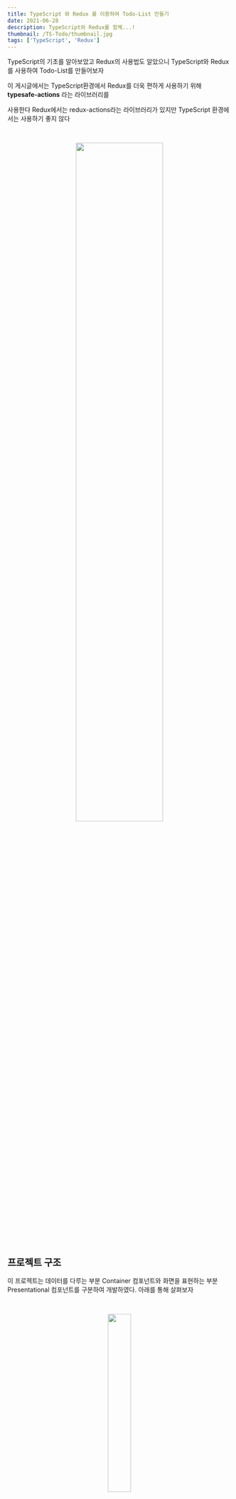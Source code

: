 ```yaml
---
title: TypeScript 와 Redux 를 이용하여 Todo-List 만들기
date: 2021-06-28
description: TypeScript와 Redux를 함께...!
thumbnail: /TS-Todo/thumbnail.jpg
tags: ['TypeScript', 'Redux']
---
```


TypeScript의 기초를 알아보았고 Redux의 사용법도 알았으니 TypeScript와 Redux를 사용하여 Todo-List를 만들어보자

이 게시글에서는 TypeScript환경에서 Redux를 더욱 편하게 사용하기 위해 **typesafe-actions** 라는 라이브러리를

사용한다 Redux에서는 redux-actions라는 라이브러리가 있지만 TypeScript 환경에서는 사용하기 좋지 않다

<br />

<p align="center">
  <img src="/TS-Todo/example.gif" width="62.5%" />
</p>

<br />

## 프로젝트 구조

이 프로젝트는 데이터를 다루는 부분 Container 컴포넌트와 화면을 표현하는 부분 Presentational 컴포넌트를 구분하여 개발하였다. 아래를 통해 살펴보자

<br />

<p align="center">
  <img src="/TS-Todo/structure.jpg" width="32%" />
</p>

<br />

components 폴더에는 Presentational 컴포넌트들이 , containers 폴더에는 container 컴포넌트, 그리고 modules 폴더에는 리덕스 모듈을 넣는 구조로 진행헀다.

<br />

## 라이브러리 설치

redux 를 설치하면 TypeScript가 자체적으로 지원되지만 react-redux의 경우에는 지원이 되지 않기때문에 패키지명 앞에

**@types** 를 붙여서 패키지를 설치해야 한다

```markdown
$ yarn create-react-app ts-react-app TS-Redux-Todo --typescript
$ cd TS-Redux-Todo
$ yarn add redux react-redux @types/react-redux
```

@types는 TypeScript를 지원하지않는 라이브러리에 TypeScript를 지원 받을 수 있게 해주는 라이브러리다

<br />

이제 typesafe-actions 라이브러리를 설치해보자

<br />

```markdown
$ yarn add typesafe-actions
```

<br />

## 리덕스 모듈 생성하기

우선 코드의 최상단에 아래와 같은 유틸 함수 및 타입을 불러오자

<br />

```typescript
import { ActionType, createAction, createReducer } from 'typesafe-actions';
```

<br />

## Interface 설정하기

```typescript
interface TodoItemDataParams {
  id: number;
  text: string;
  done: boolean;
}

interface ToDosState {
  todoItems: TodoItemDataParams[];
}
```

<br />

리듀서에서 액션의 페이로드나 initialState의 타입을 설정하기 위해 interface를 설정해준다.

<br />

## 액션타입 선언

```typescript
const SUBMIT = 'todo/SUBMIT';
const REMOVE = 'todo/REMOVE';
const TOGGLE = 'todo/TOGGLE';
```

<br />

typesafe-actions를 사용하지 않았다면 **const INCREASE = 'counter/INCREASE' as const;**  와 같이 as const를 붙여줬어야 하지만 typesafe-actions를 사용한다면 붙일 필요가 없다

<br />

## 액션 생성 함수 만들기

액션 생성 함수를 선언 할 때는 **createAction** 이라는 함수를 사용해야 한다.

<br />

```typescript
export const submit = createAction(SUBMIT)<TodoItemDataParams>();
//객체를 페이로드로 받아오기 때문에 interface의 TodoItemDataParams를 타입으로 지정
export const remove = createAction(REMOVE)<number>();
export const toggle = createAction(TOGGLE)<number>();
```

<br />

액션 생성함수를 만들 때 페이로드로 들어가는 값은 Generic으로 정해줄 수 있는데, 만약 페이로드에 들어가는 값이 없다면 Generic을 생략해도 된다 위와 같은 경우는 submit의 페이로드로 들어가는 값은 객체이기 때문에 객체안의 값들을 담고있는Iinterface를 Generic으로 정해주었다

<br />

## 액션의 객체 타입 만들기

리듀서를 작성 할 때 action 파라미터의 타입을 설정하기 위해서 모든 액션들의 TypeScript 타입을 준비해주어야 한다

<br />

```typescript
const actions = { submit, remove, toggle };
type TodoActions = ActionType<typeof actions>;
```

<br />

**ActionType**을 사용할 때는 Actions라는 객체에 모든 액션 생성함수를 넣은 다음에, **ActionType**으로 감싸주면 된다

<br />

## 리듀서 만들기

**createReducer**를 사용하여 리듀서를 생성하자 **createReducer**의 사용법은 Redux-toolkit의 createReducer의 사용법과 동일하다

createReducer는 Generic 으로 상태의 타입과 액션들의 타입을 넣어주어야 한다

<br />

```typescript
const initialState: ToDosState = {
  // initialState에 interface ToDosState를 타입으로 지정
  todoItems: [],
};

const todo = createReducer<ToDosState, TodoActions>(initialState, {
  // 객체를 페이로드로 받아 todoItems State에 추가해주는 SUBMIT 액션
  [SUBMIT]: (state, action) => ({
    ...state,
    todoItems: [...state.todoItems, action.payload],
  }),
  [REMOVE]: (state, action) => ({
    // todoList중 선택된 todo의 Id를 페이로드로 받아 선택된 todo를 삭제해주는 REMOVE 액션
    ...state,
    todoItems: state.todoItems.filter(
      (todo: { id: number }) => todo.id !== action.payload,
    ),
  }),
  [TOGGLE]: (state, action) => ({
    // todoList중 선택된 todo의 Id를 페이로드로 받아 done 속성을 변경해주는 TOGGLE 액션
    ...state,
    todoItems: state.todoItems.map((todo) =>
      todo.id === action.payload ? { ...todo, done: !todo.done } : todo,
    ),
  }),
});
```

<br />

ActionType으로 감싸준 TodoActions와 initialState를 설정하여 각각의 액션을 처리한다

<br />

## container 컴포넌트들 생성하기

container 컴포넌트로써 TodoContainer, TodoFormContainer, TodoListContainer 컴포넌트를 각각 생성한다

우선 모든 컴포넌트들을 연결시켜줄 TodoContainer 먼저 생성해보자

#### TodoContainer 

```typescript
import React, { useState } from 'react';
import { useSelector } from 'react-redux';
import Todo from '../components/todo/Todo';

interface TodoItem {
  id: number;
  text: string;
  done: boolean;
}

interface ReduxState {
  // useSelector로 받아온 State의 상태를 지정해주는 interface
  todoItems: TodoItem[];
}

function TodoContainer() {
  const [selected, setSelected] = useState('Doing');
  // 선택된 todo가 선택되어 completed 되었는지 확인하기 위한 state

  const handleSelected = (e: React.MouseEvent<HTMLButtonElement>) => {
    // 클릭된 todo의 event객체를 받아와서 selected State를 변경해주는 함수
    setSelected(e.currentTarget.value);
  };

  const todos = useSelector((state: ReduxState) => state.todoItems);

  let doingTodo: TodoItem[] = todos.filter((todo) => todo.done === false);
  let completedTodo: TodoItem[] = todos.filter((todo) => todo.done === true);
  //doingTodo, completedTodo 변수는 상태로 받아온 todos를 속성 done이 false일때, true일때를
  //구분하여 새로운 배열을 리턴하여 담고있는 변수

  return (
    <Todo
      todos={todos}
      handleSelected={handleSelected}
      selected={selected}
      doingTodo={doingTodo}
      completedTodo={completedTodo}
    />
  );
}

export default TodoContainer;
```

<br />

위와 같이 **TodoContainer** 컴포넌트에서 리덕스의 상태를 받고 내부 State를 생성하여 Presentational 컴포넌트인 Todo 컴포넌트에 Props로 전달해준다

<br />

### TodoFormContainer

다음으로 TodoForm 컴포넌트의 데이터를 다루는 TodoFormContainer 컴포넌트를 생성해보자

<br />

```typescript
import React, { useCallback } from 'react';
import TodoForm from '../components/todoForm/TodoForm';
import { useState } from 'react';
import { submit } from '../modules/todo'; // 액션 submit import
import { useDispatch } from 'react-redux';

function TodoFormContainer() {
  const [form, setForm] = useState('');
  const [id, setId] = useState(1);

  const dispatch = useDispatch(); //useDispatch hook을 사용하여 dispatch 변수에 담는다

  const onSubmit = useCallback(
    // 실행되어지면 매개변수 text를 받아 새로운 객체를 생성하여 submit 액션을 디스패치 해주는 함수이다
    (text) => {
      dispatch(submit({ id: id, text: text, done: false }));
      setId(id + 1); // submit되면 다음 id값 1 증가
    },
    [dispatch, id],
  );

  const handleSubmit = (e: React.FormEvent<HTMLFormElement>) => {
    e.preventDefault();
    onSubmit(form);
    setForm('');
  };

  const onChange = (e: React.ChangeEvent<HTMLInputElement>) => {
    const { value } = e.target;
    setForm(value);
  };

  return (
    <TodoForm
      form={form}
      handleSubmit={handleSubmit}
      onChange={onChange}
    ></TodoForm>
  );
}

export default TodoFormContainer;
```

<br />

TodoFormContainer 컴포넌트에서는 useDispatch를 사용해 액션 submit을 실행시켜 TodoList에 추가 될 객체를 페이로드로 보내준다

<br />

### TodoListContainer

다음으로 TodoList 컴포넌트의 데이터를 다루는 **TodoListContainer** 컴포넌트를 생성해보자

<br />

```typescript
import React, { useCallback } from 'react';
import { useDispatch } from 'react-redux';
import TodoList from '../components/todoList/TodoList';
import { remove, toggle } from '../modules/todo';

interface TodoListContainerProps {
  // todo 컴포넌트에서 받은 Props의 타입을 지정해줄 interface
  todo: {
    id: number;
    text: string;
    done: boolean;
  };
}

function TodoListContainer({ todo }: TodoListContainerProps) {
  const dispatch = useDispatch(); //useDispatch hook 사용하여 dispatch 변수에 담는다

  const onRemove = useCallback(
    // todo라는 이름의 선택된 todo의 id를 담은 매개변수를 remove 액션의 페이로드로 넣는다
    (todo: number) => dispatch(remove(todo)),
    [dispatch],
  );

  const onToggle = useCallback(
    // todo라는 이름의 선택된 todo의 id를 담은 매개변수를 toggle 액션의 페이로드로 넣는다
    (todo: number) => dispatch(toggle(todo)),
    [dispatch],
  );

  const handleDelete = () => {
    onRemove(todo.id);
  };

  const handleToggle = () => {
    onToggle(todo.id);
  };

  return (
    <TodoList
      todo={todo}
      handleDelete={handleDelete}
      handleToggle={handleToggle}
    />
  );
}

export default React.memo(TodoListContainer);
```

<br />

TodoListContainer 에서는 useDispatch를 사용하여 remove, toggle 액션을 디스패치 해준다

<br />

### Presentational 컴포넌트 생성하기

#### Todo 

```typescript
import React from 'react';
import TodoHeader from '../todoHeader/TodoHeader';
import styles from './Todo.module.css';
import TodoFormContainer from '../../containers/TodoFormContainer';
import TodoListContainer from '../../containers/TodoListContainer';

interface TodoItem {
  id: number;
  text: string;
  done: boolean;
}

interface TodoProps {
  todos: TodoItem[];
  handleSelected: (e: React.MouseEvent<HTMLButtonElement>) => void;
  selected: string;
  doingTodo: TodoItem[];
  completedTodo: TodoItem[];
}

function Todo({
  todos,
  handleSelected,
  selected,
  doingTodo,
  completedTodo,
}: TodoProps) {
  return (
    <div className={styles.Todo}>
      <header className={styles.header}>
        <TodoHeader />
      </header>
      <section className={styles.form}>
        <TodoFormContainer />
      </section>
      <div className={styles.buttons}>
        // 각 버튼마다 selected 상태를 확인하여 동일하면 class를 추가해주도록 함
        <button
          className={`${styles.button} ${
            selected === 'Doing' && styles.btnClicked
          }`}
          value="Doing"
          onClick={handleSelected}
        >
          Doing
        </button>
        <button
          className={`${styles.button} ${
            selected === 'Completed' && styles.btnClicked
          }`}
          value="Completed"
          onClick={handleSelected}
        >
          Completed
        </button>
        <button
          className={`${styles.button} ${
            selected === 'ViewAll' && styles.btnClicked
          }`}
          value="ViewAll"
          onClick={handleSelected}
        >
          View All
        </button>
      </div>

      <ul className={styles.list}>
        // selected 상태를 확인하여 지정된 값과 일치하면 그에맞는 컴포넌트를
        보여주도록 함
        {selected === 'ViewAll' &&
          todos.map((todo) => <TodoListContainer todo={todo} key={todo.id} />)}
        {selected === 'Doing' &&
          doingTodo.map((todo) => (
            <TodoListContainer todo={todo} key={todo.id} />
          ))}
        {selected === 'Completed' &&
          completedTodo.map((todo) => (
            <TodoListContainer todo={todo} key={todo.id} />
          ))}
      </ul>
    </div>
  );
}

export default Todo;
```

<br />

Todo 컴포넌트에서는 selected 상태를 확인하여 TodoContainer 컴포넌트에서 넘겨준 doingTodo, completedTodo 배열을 map 을 통해 보여준다

<br />

#### TodoForm

```typescript
import React from 'react';
import styles from './TodoForm.module.css';

interface FormProps {
  // Props로 받은 함수와 State의 타입 지정
  handleSubmit: (e: React.FormEvent<HTMLFormElement>) => void;
  onChange: (e: React.ChangeEvent<HTMLInputElement>) => void;
  form: string;
}

function TodoForm({ handleSubmit, onChange, form }: FormProps) {
  return (
    <form onSubmit={handleSubmit} className={styles.form}>
      <input value={form} onChange={onChange} className={styles.input} />
      <button type="submit" className={styles.button}>
        ADD
      </button>
    </form>
  );
}

export default TodoForm;
```

<br />

TodoForm 컴포넌트에서는 TodoFormContainer 컴포넌트에서 받은 Props의 onChange, handleSubmit 함수로 input의 값을 변경하는 함수를 실행, TodoList 의 Todo를 추가해주는 함수를 실행시킨다

<br />

#### TodoList

```typescript
import React from 'react';
import styles from './TodoList.module.css';
interface TodoListProps {
  todo: {
    id: number;
    text: string;
    done: boolean;
  };
  handleDelete: (todo: any) => void;
  handleToggle: (todo: any) => void;
}

function TodoList({ todo, handleDelete, handleToggle }: TodoListProps) {
  return (
    <li className={styles.todo}>
      <span style={{ textDecoration: todo.done ? 'line-through' : 'none' }}>
        {todo.text}
      </span>
      <div>
        <input
          type="checkbox"
          checked={todo.done}
          readOnly={true}
          onClick={handleToggle}
        />
        <button className={styles.delete} type="button" onClick={handleDelete}>
          🗑
        </button>
      </div>
    </li>
  );
}

export default TodoList;
```

<br />

TodoList 컴포넌트에서는 TodoListContainer 컴포넌트에서 받은 Props의 handleToggle, handleDelete함수로 TodoList를 삭제하거나, 선택된 Todo의 done속성을 변경하는 함수를 실행하도록 한다

<br />

### TodoHeader

마지막으로 TodoList의 Header 이다

<br />

```typescript
import React from 'react';
import styles from './TodoHeader.module.css';

function TodoHeader() {
  return (
    <div className={styles.container}>
      <header className={styles.header}>Todo-List</header>
      <span className={styles.description}>what is your next plan?</span>
    </div>
  );
}

export default TodoHeader;
```

이제 완성된 모습을 살펴보자 😊

이렇게 Redux와 TypeScript를 같이 사용하는 방법을 알아보았다 typesafe-actions로 리덕스를 더욱 편하게 다룰 수 있는 것 같아 더욱 공부할 필요를 느낀다!

<br />

## **reference**

[TypeScript 환경에서 Redux를 프로처럼 사용하기](https://velog.io/@velopert/use-typescript-and-redux-like-a-pro#typesafe-actions%EB%A1%9C-%EB%A6%AC%EB%8D%95%EC%8A%A4-%EB%AA%A8%EB%93%88-%EB%A6%AC%ED%8C%A9%ED%86%A0%EB%A7%81%ED%95%98%EA%B8%B0)
